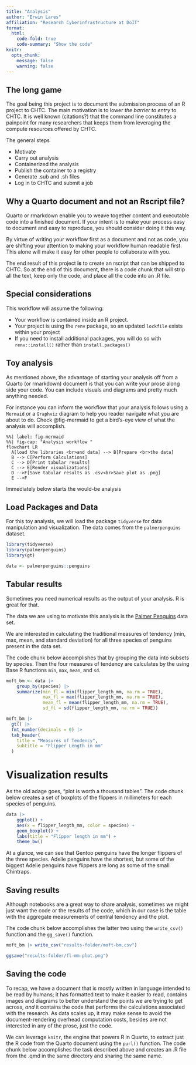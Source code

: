 ```yaml
---
title: "Analysis"
author: "Erwin Lares"
affiliation: "Research Cyberinfrastructure at DoIT"
format:
  html:
    code-fold: true
    code-summary: "Show the code"
knitr:
  opts_chunk: 
    message: false
    warning: false
---
```


## The long game

The goal being this project is to document the submission process of an R project to CHTC. The main motivation is to lower *the barrier to entry* to CHTC. It is well known (citations?) that the command line constitutes a painpoint for many researchers that keeps them from leveraging the compute resources offered by CHTC. 



The general steps 

  - Motivate  
  - Carry out analysis  
  - Containerized the analysis 
  - Publish the container to a registry
  - Generate .sub and .sh files
  - Log in to CHTC and submit a job

## Why a Quarto document and not an Rscript file? 

Quarto or rmarkdown enable you to weave together content and executable code into a finished document. If your intent is to make your process easy to document and easy to reproduce, you should consider doing it this way. 

By virtue of writing your workflow first as a document and not as code, you are shifting your attention to making your workflow human readable first. This alone will make it easy for other people to collaborate with you. 

The end result of this project **is** to create an rscript that can be shipped to CHTC. So at the end of this document, there is a code chunk that will strip all the text, keep only the code, and place all the code into an .R file.  

## Special considerations

This workflow will assume the following:

- Your workflow is contained inside an R project.
- Your project is using the `renv` package, so an updated `lockfile` exists within your project
- If you need to install additional packages, you will do so with `renv::install()` rather than `install.packages()`


## Toy analysis 

As mentioned above, the advantage of starting your analysis off from a Quarto (or rmarkdown) document is that you can write your prose along side your code. You can include visuals and diagrams and pretty much anything needed. 

For instance you can inform the workflow that your analysis follows using a `Mermaid` or a `Graphviz` diagram to help you reader navigate what you are about to do. Check @fig-mermaid to get a bird's-eye view of what the analysis will accomplish. 

```mermaid
%%| label: fig-mermaid
%%| fig-cap: "Analysis workflow "
flowchart LR
  A[load the libraries <br>and data] --> B[Prepare <br>the data]
  B --> C[Perform Calculations]
  C --> D[Print tabular results]
  C --> E[Render visualizations]
  D -->F[Save tabular results as .csv<br>Save plot as .png]
  E -->F
```


Immediately below starts the would-be analysis 

## Load Packages and Data 

For this toy analysis, we will load the package `tidyverse` for data manipulation and visualization. The data comes from the `palmerpenguins` dataset. 


```r
library(tidyverse)
library(palmerpenguins)
library(gt)

data <- palmerpenguins::penguins
```

## Tabular results

Sometimes you need numerical results as the output of your analysis. R is great for that. 

The data we are using to motivate this analysis is the [Palmer Penguins](https://allisonhorst.github.io/palmerpenguins/) data set. 

We are interested in calculating the traditional measures of tendency (min, max, mean, and standard deviation) for all three species of penguins present in the data set. 

The code chunk below accomplishes that by grouping the data into subsets by species. Then the four measures of tendency are calculates by the using Base R functions `min`, `max`, `mean`, and `sd`.


```r
moft_bm <- data |>
    group_by(species) |>
    summarize(min_fl = min(flipper_length_mm, na.rm = TRUE),
              max_fl = max(flipper_length_mm, na.rm = TRUE),
              mean_fl = mean(flipper_length_mm, na.rm = TRUE),
              sd_fl = sd(flipper_length_mm, na.rm = TRUE))

moft_bm |> 
  gt() |> 
  fmt_number(decimals = 0) |> 
  tab_header(
    title = "Measures of Tendency",
    subtitle = "Flipper Length in mm"
  )
```

# Visualization results

As the old adage goes, "plot is worth a thousand tables". The code chunk below creates a set of boxplots of the flippers in millimeters for each species of penguins.

```r
data |> 
    ggplot() +
    aes(x = flipper_length_mm, color = species) +
    geom_boxplot() + 
    labs(title = "Flipper length in mm") +
    theme_bw()
```

At a glance, we can see that Gentoo penguins have the longer flippers of the three species. Adelie penguins have the shortest, but some of the biggest Adelie penguins have flippers are long as some of the small Chintraps. 

## Saving results

Although notebooks are a great way to share analysis, sometimes we might just want the code or the results of the code, which in our case is the table with the aggregate measurements of central tendency and the plot. 

The code chunk below accomplishes the latter two using the `write_csv()` function and the `gg_save()` function.


```r

moft_bm |> write_csv("results-folder/moft-bm.csv")

ggsave("results-folder/fl-mm-plot.png")
```



## Saving the code

To recap, we have a document that is mostly written in language intended to be read by humans; it has formatted text to make it easier to read, contains images and diagrams to better understand the points we are trying to get across, *and* it contains the code that performs the calculations associated with the research. As data scales up, it may make sense to avoid the document-rendering overhead computation costs, besides are not interested in any of the prose, just the code.

We can leverage `knitr`, the engine that powers R in Quarto, to extract just the R code from the Quarto document using the `purl()` function. The code chunk below accomplishes the task described above and creates an .R file from the .qmd in the same directory and sharing the same name. 







